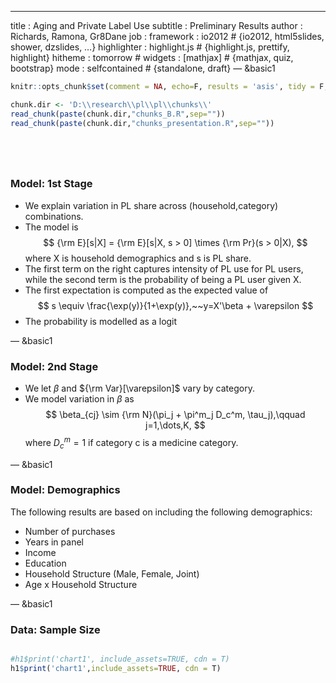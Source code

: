 ---
title       : Aging and Private Label Use
subtitle    : Preliminary Results
author      : Richards, Ramona, Gr8Dane
job         : 
framework   : io2012        # {io2012, html5slides, shower, dzslides, ...}
highlighter : highlight.js  # {highlight.js, prettify, highlight}
hitheme     : tomorrow      # 
widgets     : [mathjax]            # {mathjax, quiz, bootstrap}
mode        : selfcontained # {standalone, draft}
--- &basic1


```r
knitr::opts_chunk$set(comment = NA, echo=F, results = 'asis', tidy = F, message = F)
```


```r
chunk.dir <- 'D:\\research\\pl\\pl\\chunks\\'
read_chunk(paste(chunk.dir,"chunks_B.R",sep=""))
read_chunk(paste(chunk.dir,"chunks_presentation.R",sep=""))
```

```r
```

```r
```

```r
```

```r
```


### Model: 1st Stage

- We explain variation in PL share across (household,category) combinations.
- The model is 
$$
{\rm E}[s|X] = {\rm E}[s|X, s > 0] \times {\rm Pr}(s > 0|X),
$$
where X is household demographics and s is PL share.
- The first term on the right captures intensity of PL use for PL users, while the second term is the probability of being a PL user given X.
- The first expectation is computed as the expected value of 
$$
s \equiv \frac{\exp(y)}{1+\exp(y)},~~y=X'\beta + \varepsilon
$$
- The probability is modelled as a logit

--- &basic1

### Model: 2nd Stage

- We let $\beta$ and ${\rm Var}[\varepsilon]$ vary by category.
- We model variation in $\beta$ as 
$$
\beta_{cj} \sim {\rm N}(\pi_j + \pi^m_j D_c^m, \tau_j),\qquad j=1,\dots,K,
$$
where $D_c^m=1$ if category c is a medicine category.

--- &basic1

### Model: Demographics 

The following results are based on including the following demographics: 

- Number of purchases 
- Years in panel
- Income
- Education
- Household Structure (Male, Female, Joint)
- Age x Household Structure 

--- &basic1

### Data: Sample Size

```r
```

<div id ="chart1"></div>
```r
#h1$print('chart1', include_assets=TRUE, cdn = T)
h1$print('chart1',include_assets=TRUE, cdn = T)
```



